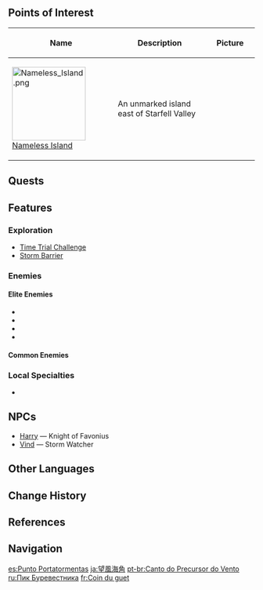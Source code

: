 {{Location Infobox
|image        = Stormbearer Point.png
|type         = Subarea
|region       = Mondstadt
|area         = Starfell Valley
}}
{{Location Intro|description=<p>The coast just south of the area is where the [[Traveler]] begins their journey across [[Teyvat]] with [[Paimon]].</p>}}

==Points of Interest==
{| class="article-table alternating-colors-table tdc1" style="width: 100%;"
! style="width: 200px;" | Name
! Description
! style="width: 20%;" |Picture
|- id="Nameless Island"
| [[File:Nameless Island.png|150px]]<br />[[Nameless Island]]
| An unmarked island east of Starfell Valley
|}

==Quests==
{{Quests by Category List|heo=1}}

==Features==
===Exploration===
* [[Time Trial Challenge]]
* [[Storm Barrier]]

===Enemies===
====Elite Enemies====
* {{Enemy|Cryo Abyss Mage}}
* {{Enemy|Fatui Electro Cicin Mage}}
* {{Enemy|Wooden Shieldwall Mitachurl}}
* {{Enemy|Ruin Guard}}

====Common Enemies====
{{Column|2|
* {{Enemy|Hilichurl}}
* {{Enemy|Hilichurl Shooter}}
* {{Enemy|Cryo Hilichurl Shooter}}
* {{Enemy|Electro Hilichurl Shooter}}
* {{Enemy|Pyro Hilichurl Shooter}}
* {{Enemy|Hydro Samachurl}}
* {{Enemy|Dendro Slime}}
* {{Enemy|Geo Slime}}
* {{Enemy|Large Geo Slime}}
* {{Enemy|Hydro Slime}}
* {{Enemy|Pyro Slime}}
}}

===Local Specialties===
* {{Item|Valberry}}

==NPCs==
*[[Harry]] &mdash; Knight of Favonius
*[[Vind]] &mdash; Storm Watcher

==Other Languages==
{{Other Languages
|en      = Stormbearer Point
|zhs     = 望风角
|zhs_rm  = Wàngfēng-jiǎo
|zht     = 望風角
|zht_rm  = Wàngfēng-jiǎo
|zh_tl   = {{w|Cape (geography)|Point}} Lookout
|ja      = {{Rubi|望|ぼう|風|ふう|海|かい|角|かく}}
|ja_rm   = Boufuu Kaikaku<ref>[[Map]], Label: Stormbearer Point (Japanese)</ref>
|ja_tl   = Cape Wangfeng{{Sino|ja|part=1}}
|ko      = 바람맞이 봉우리
|ko_rm   = Baram-maji Bong'uri
|ko_tl   = Windwelcoming Peak
|es      = Punto Portatormentas
|es_tl   = Stormbearer Point
|fr      = Coin du guet
|fr_tl   = Lookout's Corner
|ru      = Пик Буревестника
|ru_tl   = {{w|Petrel}} Peak
|th      = Stormbearer Point
|vi      = {{tt|Đỉnh|頂}} {{tt|Vọng Phong|望風}}
|vi_tl   = Wangfeng Peak{{Sino|vi|part=1}}
|de      = Windblickkap
|de_tl   = Wind View Cape
|id      = Stormbearer Point
|pt      = Canto do Precursor do Vento
|pt_tl   = Wind Precursor's Corner
|tr      = Fırtınakesen Burnu
|tr_tl   = 
|it      = Punto Vedetta
|it_tl   = Lookout Point
}}

==Change History==
{{Change History|1.0}}

==References==
{{Reflist}}

==Navigation==
{{Area Navbox|Mondstadt}}

[[es:Punto Portatormentas]]
[[ja:望風海角]]
[[pt-br:Canto do Precursor do Vento]]
[[ru:Пик Буревестника]]
[[fr:Coin du guet]]